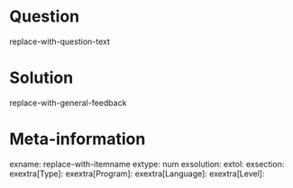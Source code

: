Question
========
  
replace-with-question-text

Solution
========
  
replace-with-general-feedback

Meta-information
================
exname: replace-with-itemname
extype: num
exsolution: 
extol: 
exsection: 
exextra[Type]: 
exextra[Program]: 
exextra[Language]: 
exextra[Level]: 
